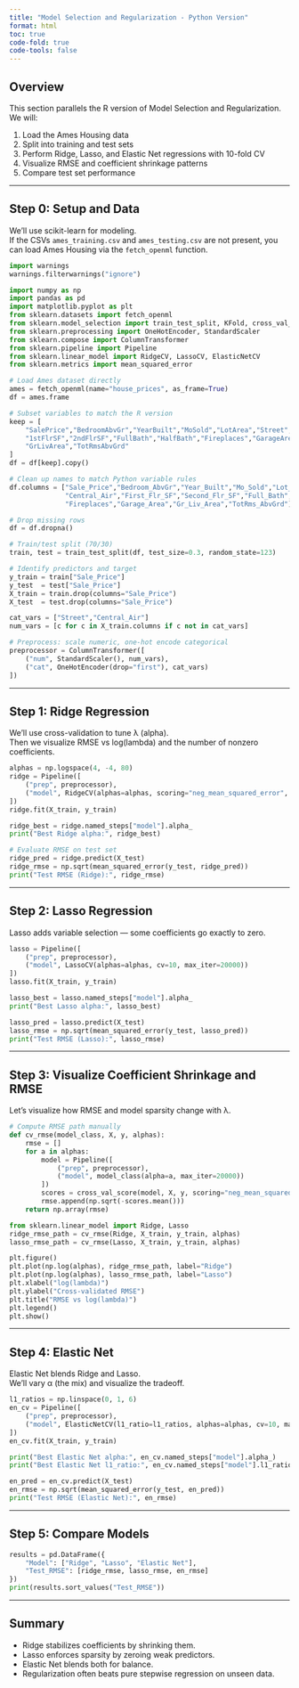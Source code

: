 ```yaml
---
title: "Model Selection and Regularization - Python Version"
format: html
toc: true
code-fold: true
code-tools: false
---
```


## Overview

This section parallels the R version of Model Selection and Regularization.\
We will:

1.  Load the Ames Housing data\
2.  Split into training and test sets\
3.  Perform Ridge, Lasso, and Elastic Net regressions with 10-fold CV\
4.  Visualize RMSE and coefficient shrinkage patterns\
5.  Compare test set performance

------------------------------------------------------------------------

## Step 0: Setup and Data

We’ll use scikit-learn for modeling.\
If the CSVs `ames_training.csv` and `ames_testing.csv` are not present, you can load Ames Housing via the `fetch_openml` function.

```python
import warnings
warnings.filterwarnings("ignore")

import numpy as np
import pandas as pd
import matplotlib.pyplot as plt
from sklearn.datasets import fetch_openml
from sklearn.model_selection import train_test_split, KFold, cross_val_score
from sklearn.preprocessing import OneHotEncoder, StandardScaler
from sklearn.compose import ColumnTransformer
from sklearn.pipeline import Pipeline
from sklearn.linear_model import RidgeCV, LassoCV, ElasticNetCV
from sklearn.metrics import mean_squared_error

# Load Ames dataset directly
ames = fetch_openml(name="house_prices", as_frame=True)
df = ames.frame

# Subset variables to match the R version
keep = [
    "SalePrice","BedroomAbvGr","YearBuilt","MoSold","LotArea","Street","CentralAir",
    "1stFlrSF","2ndFlrSF","FullBath","HalfBath","Fireplaces","GarageArea",
    "GrLivArea","TotRmsAbvGrd"
]
df = df[keep].copy()

# Clean up names to match Python variable rules
df.columns = ["Sale_Price","Bedroom_AbvGr","Year_Built","Mo_Sold","Lot_Area","Street",
              "Central_Air","First_Flr_SF","Second_Flr_SF","Full_Bath","Half_Bath",
              "Fireplaces","Garage_Area","Gr_Liv_Area","TotRms_AbvGrd"]

# Drop missing rows
df = df.dropna()

# Train/test split (70/30)
train, test = train_test_split(df, test_size=0.3, random_state=123)

# Identify predictors and target
y_train = train["Sale_Price"]
y_test  = test["Sale_Price"]
X_train = train.drop(columns="Sale_Price")
X_test  = test.drop(columns="Sale_Price")

cat_vars = ["Street","Central_Air"]
num_vars = [c for c in X_train.columns if c not in cat_vars]

# Preprocess: scale numeric, one-hot encode categorical
preprocessor = ColumnTransformer([
    ("num", StandardScaler(), num_vars),
    ("cat", OneHotEncoder(drop="first"), cat_vars)
])
```

------------------------------------------------------------------------

## Step 1: Ridge Regression

We’ll use cross-validation to tune λ (alpha).\
Then we visualize RMSE vs log(lambda) and the number of nonzero coefficients.

```python
alphas = np.logspace(4, -4, 80)
ridge = Pipeline([
    ("prep", preprocessor),
    ("model", RidgeCV(alphas=alphas, scoring="neg_mean_squared_error", cv=10))
])
ridge.fit(X_train, y_train)

ridge_best = ridge.named_steps["model"].alpha_
print("Best Ridge alpha:", ridge_best)

# Evaluate RMSE on test set
ridge_pred = ridge.predict(X_test)
ridge_rmse = np.sqrt(mean_squared_error(y_test, ridge_pred))
print("Test RMSE (Ridge):", ridge_rmse)
```

------------------------------------------------------------------------

## Step 2: Lasso Regression

Lasso adds variable selection — some coefficients go exactly to zero.

```python
lasso = Pipeline([
    ("prep", preprocessor),
    ("model", LassoCV(alphas=alphas, cv=10, max_iter=20000))
])
lasso.fit(X_train, y_train)

lasso_best = lasso.named_steps["model"].alpha_
print("Best Lasso alpha:", lasso_best)

lasso_pred = lasso.predict(X_test)
lasso_rmse = np.sqrt(mean_squared_error(y_test, lasso_pred))
print("Test RMSE (Lasso):", lasso_rmse)
```

------------------------------------------------------------------------

## Step 3: Visualize Coefficient Shrinkage and RMSE

Let’s visualize how RMSE and model sparsity change with λ.

```python
# Compute RMSE path manually
def cv_rmse(model_class, X, y, alphas):
    rmse = []
    for a in alphas:
        model = Pipeline([
            ("prep", preprocessor),
            ("model", model_class(alpha=a, max_iter=20000))
        ])
        scores = cross_val_score(model, X, y, scoring="neg_mean_squared_error", cv=KFold(10, shuffle=True, random_state=123))
        rmse.append(np.sqrt(-scores.mean()))
    return np.array(rmse)

from sklearn.linear_model import Ridge, Lasso
ridge_rmse_path = cv_rmse(Ridge, X_train, y_train, alphas)
lasso_rmse_path = cv_rmse(Lasso, X_train, y_train, alphas)

plt.figure()
plt.plot(np.log(alphas), ridge_rmse_path, label="Ridge")
plt.plot(np.log(alphas), lasso_rmse_path, label="Lasso")
plt.xlabel("log(lambda)")
plt.ylabel("Cross-validated RMSE")
plt.title("RMSE vs log(lambda)")
plt.legend()
plt.show()
```

------------------------------------------------------------------------

## Step 4: Elastic Net

Elastic Net blends Ridge and Lasso.\
We’ll vary α (the mix) and visualize the tradeoff.

```python
l1_ratios = np.linspace(0, 1, 6)
en_cv = Pipeline([
    ("prep", preprocessor),
    ("model", ElasticNetCV(l1_ratio=l1_ratios, alphas=alphas, cv=10, max_iter=50000))
])
en_cv.fit(X_train, y_train)

print("Best Elastic Net alpha:", en_cv.named_steps["model"].alpha_)
print("Best Elastic Net l1_ratio:", en_cv.named_steps["model"].l1_ratio_)

en_pred = en_cv.predict(X_test)
en_rmse = np.sqrt(mean_squared_error(y_test, en_pred))
print("Test RMSE (Elastic Net):", en_rmse)
```

------------------------------------------------------------------------

## Step 5: Compare Models

```python
results = pd.DataFrame({
    "Model": ["Ridge", "Lasso", "Elastic Net"],
    "Test_RMSE": [ridge_rmse, lasso_rmse, en_rmse]
})
print(results.sort_values("Test_RMSE"))
```

------------------------------------------------------------------------

## Summary

-   Ridge stabilizes coefficients by shrinking them.\
-   Lasso enforces sparsity by zeroing weak predictors.\
-   Elastic Net blends both for balance.\
-   Regularization often beats pure stepwise regression on unseen data.
